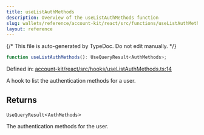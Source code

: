 ```yaml
---
title: useListAuthMethods
description: Overview of the useListAuthMethods function
slug: wallets/reference/account-kit/react/src/functions/useListAuthMethods
layout: reference
---
```


{/* This file is auto-generated by TypeDoc. Do not edit manually. */}

```ts
function useListAuthMethods(): UseQueryResult<AuthMethods>;
```

Defined in: [account-kit/react/src/hooks/useListAuthMethods.ts:14](https://github.com/alchemyplatform/aa-sdk/blob/08ef11b1fc98663df6a97fa93722c7f14b33f1cc/account-kit/react/src/hooks/useListAuthMethods.ts#L14)

A hook to list the authentication methods for a user.

## Returns

`UseQueryResult`\<`AuthMethods`>

The authentication methods for the user.
